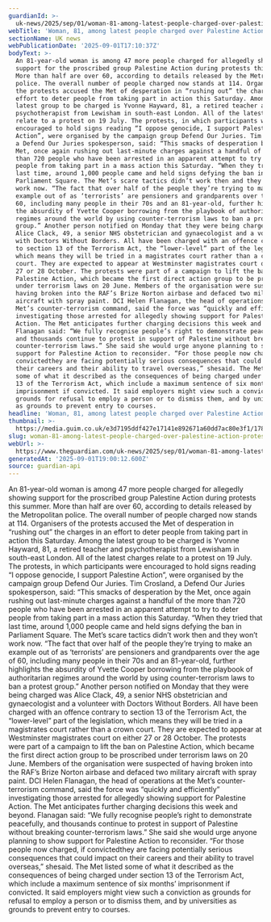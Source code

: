 ```yaml
---
guardianId: >-
  uk-news/2025/sep/01/woman-81-among-latest-people-charged-over-palestine-action-protests
webTitle: 'Woman, 81, among latest people charged over Palestine Action protests'
sectionName: UK news
webPublicationDate: '2025-09-01T17:10:37Z'
bodyText: >-
  An 81-year-old woman is among 47 more people charged for allegedly showing
  support for the proscribed group Palestine Action during protests this summer.
  More than half are over 60, according to details released by the Metropolitan
  police. The overall number of people charged now stands at 114. Organisers of
  the protests accused the Met of desperation in “rushing out” the charges in an
  effort to deter people from taking part in action this Saturday. Among the
  latest group to be charged is Yvonne Hayward, 81, a retired teacher and
  psychotherapist from Lewisham in south-east London. All of the latest charges
  relate to a protest on 19 July. The protests, in which participants were
  encouraged to hold signs reading “I oppose genocide, I support Palestine
  Action”, were organised by the campaign group Defend Our Juries. Tim Crosland,
  a Defend Our Juries spokesperson, said: “This smacks of desperation by the
  Met, once again rushing out last-minute charges against a handful of the more
  than 720 people who have been arrested in an apparent attempt to try to deter
  people from taking part in a mass action this Saturday. “When they tried that
  last time, around 1,000 people came and held signs defying the ban in
  Parliament Square. The Met’s scare tactics didn’t work then and they won’t
  work now. “The fact that over half of the people they’re trying to make an
  example out of as ‘terrorists’ are pensioners and grandparents over the age of
  60, including many people in their 70s and an 81-year-old, further highlights
  the absurdity of Yvette Cooper borrowing from the playbook of authoritarian
  regimes around the world by using counter-terrorism laws to ban a protest
  group.” Another person notified on Monday that they were being charged was
  Alice Clack, 49, a senior NHS obstetrician and gynaecologist and a volunteer
  with Doctors Without Borders. All have been charged with an offence contrary
  to section 13 of the Terrorism Act, the “lower-level” part of the legislation,
  which means they will be tried in a magistrates court rather than a crown
  court. They are expected to appear at Westminster magistrates court on either
  27 or 28 October. The protests were part of a campaign to lift the ban on
  Palestine Action, which became the first direct action group to be proscribed
  under terrorism laws on 20 June. Members of the organisation were suspected of
  having broken into the RAF’s Brize Norton airbase and defaced two military
  aircraft with spray paint. DCI Helen Flanagan, the head of operations at the
  Met’s counter-terrorism command, said the force was “quickly and efficiently”
  investigating those arrested for allegedly showing support for Palestine
  Action. The Met anticipates further charging decisions this week and beyond.
  Flanagan said: “We fully recognise people’s right to demonstrate peacefully,
  and thousands continue to protest in support of Palestine without breaking
  counter-terrorism laws.” She said she would urge anyone planning to show
  support for Palestine Action to reconsider. “For those people now charged, if
  convictedthey are facing potentially serious consequences that could impact on
  their careers and their ability to travel overseas,” shesaid. The Met listed
  some of what it described as the consequences of being charged under section
  13 of the Terrorism Act, which include a maximum sentence of six months’
  imprisonment if convicted. It said employers might view such a conviction as
  grounds for refusal to employ a person or to dismiss them, and by universities
  as grounds to prevent entry to courses.
headline: 'Woman, 81, among latest people charged over Palestine Action protests'
thumbnail: >-
  https://media.guim.co.uk/e3d7195ddf427e17141e892671a60dd7ac80e3f1/178_0_5000_4000/500.jpg
slug: woman-81-among-latest-people-charged-over-palestine-action-protests
webUrl: >-
  https://www.theguardian.com/uk-news/2025/sep/01/woman-81-among-latest-people-charged-over-palestine-action-protests
generatedAt: '2025-09-01T19:00:12.600Z'
source: guardian-api
---
```

An 81-year-old woman is among 47 more people charged for allegedly showing support for the proscribed group Palestine Action during protests this summer. More than half are over 60, according to details released by the Metropolitan police. The overall number of people charged now stands at 114. Organisers of the protests accused the Met of desperation in “rushing out” the charges in an effort to deter people from taking part in action this Saturday. Among the latest group to be charged is Yvonne Hayward, 81, a retired teacher and psychotherapist from Lewisham in south-east London. All of the latest charges relate to a protest on 19 July. The protests, in which participants were encouraged to hold signs reading “I oppose genocide, I support Palestine Action”, were organised by the campaign group Defend Our Juries. Tim Crosland, a Defend Our Juries spokesperson, said: “This smacks of desperation by the Met, once again rushing out last-minute charges against a handful of the more than 720 people who have been arrested in an apparent attempt to try to deter people from taking part in a mass action this Saturday. “When they tried that last time, around 1,000 people came and held signs defying the ban in Parliament Square. The Met’s scare tactics didn’t work then and they won’t work now. “The fact that over half of the people they’re trying to make an example out of as ‘terrorists’ are pensioners and grandparents over the age of 60, including many people in their 70s and an 81-year-old, further highlights the absurdity of Yvette Cooper borrowing from the playbook of authoritarian regimes around the world by using counter-terrorism laws to ban a protest group.” Another person notified on Monday that they were being charged was Alice Clack, 49, a senior NHS obstetrician and gynaecologist and a volunteer with Doctors Without Borders. All have been charged with an offence contrary to section 13 of the Terrorism Act, the “lower-level” part of the legislation, which means they will be tried in a magistrates court rather than a crown court. They are expected to appear at Westminster magistrates court on either 27 or 28 October. The protests were part of a campaign to lift the ban on Palestine Action, which became the first direct action group to be proscribed under terrorism laws on 20 June. Members of the organisation were suspected of having broken into the RAF’s Brize Norton airbase and defaced two military aircraft with spray paint. DCI Helen Flanagan, the head of operations at the Met’s counter-terrorism command, said the force was “quickly and efficiently” investigating those arrested for allegedly showing support for Palestine Action. The Met anticipates further charging decisions this week and beyond. Flanagan said: “We fully recognise people’s right to demonstrate peacefully, and thousands continue to protest in support of Palestine without breaking counter-terrorism laws.” She said she would urge anyone planning to show support for Palestine Action to reconsider. “For those people now charged, if convictedthey are facing potentially serious consequences that could impact on their careers and their ability to travel overseas,” shesaid. The Met listed some of what it described as the consequences of being charged under section 13 of the Terrorism Act, which include a maximum sentence of six months’ imprisonment if convicted. It said employers might view such a conviction as grounds for refusal to employ a person or to dismiss them, and by universities as grounds to prevent entry to courses.
